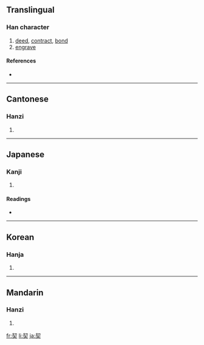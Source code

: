 {{see|契}}
==Translingual==

===Han character===
{{Han char|rn=37|rad=大|as=06|sn=9|four=5743<sub>2</sub>|canj=手竹大 (QHK)}}

# [[deed]], [[contract]], [[bond]]
# [[engrave]]

====References====
* {{Han ref|kx=0251.210|dkj=05917|dj=0513.010|hdz=10536.100|uh=5951|ud=22865|bh=ABB4|bd=43956}}

----

==Cantonese==

===Hanzi===
{{yue-hanzi|jyut=|y=kai3, kit3}}

# {{defn|Cantonese}}

----

==Japanese==

===Kanji===
{{ja-kanji|grade=c|rs=大06}}

# {{defn|Japanese}}

====Readings====
* {{ja-readings|on=[[せつ]] (setsu), [[けい]] (kei)|kun=[[ちぎる]] (chigiru), [[きざむ]] (kizamu), [[わりふ]] (warifu)}}

----

==Korean==

===Hanja===
{{ko-hanja|hangeul=[[계]], [[글]]|rv=gye, geul|mr=kye, kŭl}}

# {{defn|Korean}}

----

==Mandarin==

===Hanzi===
{{cmn-hanzi|pin=[[qì]] ([[qi4]])|wg=ch'i<sup>4</sup>}}

# {{defn|Mandarin}}

[[fr:契]]
[[li:契]]
[[ja:契]]